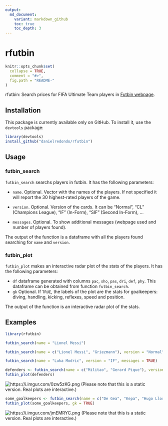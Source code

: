 ```yaml
---
output:
  md_document:
    variant: markdown_github
    toc: true
    toc_depth: 3
---
```

 
rfutbin
=================

```r
knitr::opts_chunk$set(
  collapse = TRUE,
  comment = "#>",
  fig.path = "README-"
)
```

rfutbin: Search prices for FIFA Ultimate Team players in [Futbin webpage](https://www.futbin.com).

## Installation

This package is currently available only on GitHub. To install it, use the
`devtools` package:

```r
library(devtools)
install_github("danielredondo/rfutbin")
```

## Usage

### futbin_search 

`futbin_search` searchs players in futbin. It has the following parameters:

- `name`. Optional. Vector with the names of the players. If not specified it will report the 30 highest-rated players of the game.

- `version`. Optional. Version of the cards. It can be "Normal", "CL" (Champions League), "IF" (In-Form), "SIF" (Second In-Form), ...

- `messages`. Optional. To show additional messages (webpage used and number of players found).

The output of the function is a dataframe with all the players found searching for `name` and  `version`.


### futbin_plot 

`futbin_plot` makes an interactive radar plot of the stats of the players. It has the following parameters:

- `df` dataframe generated with columns `pac`, `sho`, `pas`, `dri`, `def`, `phy`. This dataframe can be obtained from function `futbin_search`.
- `gk` Optional. If `TRUE`, the labels of the plot are the stats for goalkeepers: diving, handling, kicking, reflexes, speed and position.

The output of the function is an interactive radar plot of the stats.

## Examples

```r
library(rfutbin)
```

```r
futbin_search(name = "Lionel Messi")
```

```r
futbin_search(name = c("Lionel Messi", "Griezmann"), version = "Normal")
```

```r
futbin_search(name = "Luka Modric", version = "IF", messages = TRUE)
```

```r
defenders <- futbin_search(name = c("Militao", "Gerard Pique"), version = "Normal")
futbin_plot(defenders)
```

![https://i.imgur.com/0zw5zKG.png](https://i.imgur.com/0zw5zKG.png)
(Please note that this is a static version. Real plots are interactive.)

```r
some_goalkeepers <- futbin_search(name = c("De Gea", "Kepa", "Hugo Lloris"), version = "Normal")
futbin_plot(some_goalkeepers, gk = TRUE)
```

![https://i.imgur.com/jmEMRYC.png](https://i.imgur.com/jmEMRYC.png)
(Please note that this is a static version. Real plots are interactive.)
